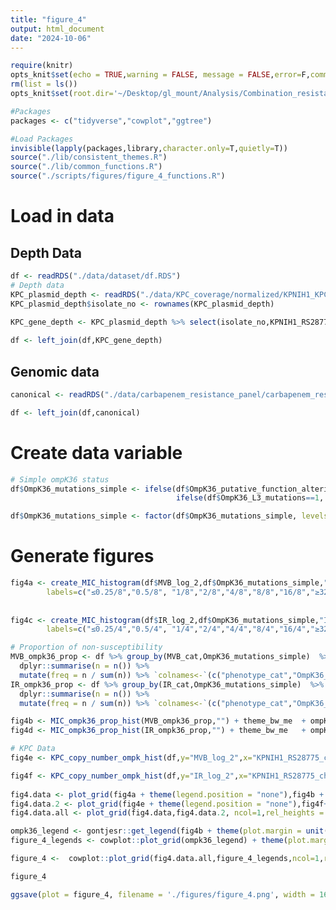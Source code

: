 ```yaml
---
title: "figure_4"
output: html_document
date: "2024-10-06"
---
```


```r
require(knitr)
opts_knit$set(echo = TRUE,warning = FALSE, message = FALSE,error=F,comment=NA) 
rm(list = ls())
opts_knit$set(root.dir='~/Desktop/gl_mount/Analysis/Combination_resistance/pre-intro-blbli-resistance-ms/')
```

```r
#Packages
packages <- c("tidyverse","cowplot","ggtree")

#Load Packages
invisible(lapply(packages,library,character.only=T,quietly=T))
source("./lib/consistent_themes.R")
source("./lib/common_functions.R")
source("./scripts/figures/figure_4_functions.R")
```

# Load in data
## Depth Data
```r
df <- readRDS("./data/dataset/df.RDS")
# Depth data
KPC_plasmid_depth <- readRDS("./data/KPC_coverage/normalized/KPNIH1_KPC_plasmid_depth_by_feature_median_chromosome_normalized.RDS")
KPC_plasmid_depth$isolate_no <- rownames(KPC_plasmid_depth)
                                         
KPC_gene_depth <- KPC_plasmid_depth %>% select(isolate_no,KPNIH1_RS28775_chr_median_norm)

df <- left_join(df,KPC_gene_depth)
```
## Genomic data
```r
canonical <- readRDS("./data/carbapenem_resistance_panel/carbapenem_resistance_panel_matrix.RDS")

df <- left_join(df,canonical)
```

# Create data variable
```r
# Simple ompK36 status
df$OmpK36_mutations_simple <- ifelse(df$OmpK36_putative_function_altering==1 | df$OmpK36_truncation_kleborate==1 ,"Putative function-altering variant (PFAV)",
                                     ifelse(df$OmpK36_L3_mutations==1, "Loop 3 insertion","No loop 3 insertion or PFAV"))

df$OmpK36_mutations_simple <- factor(df$OmpK36_mutations_simple, levels=rev(c("No loop 3 insertion or PFAV","Loop 3 insertion","Putative function-altering variant (PFAV)")))
```

# Generate figures
```r
fig4a <- create_MIC_histogram(df$MVB_log_2,df$OmpK36_mutations_simple,"Meropenem-Vaborbactam") + scale_x_continuous(breaks=c(-2,-1,0,1,2,3,4,5),
        labels=c("≤0.25/8","0.5/8", "1/8","2/8","4/8","8/8","16/8","≥32/8")) + labs(fill="ompK36 Status") + theme_bw_me + ylim(NA,250) + figure_4_format + ompK36_scale
  
  
fig4c <- create_MIC_histogram(df$IR_log_2,df$OmpK36_mutations_simple,"Imipenem-Relebactam")+ scale_x_continuous(breaks=c(-2,-1,0,1,2,3,4,5),
        labels=c("≤0.25/4","0.5/4", "1/4","2/4","4/4","8/4","16/4","≥32/4"))  + labs(fill="ompK36 Status") +theme_bw_me  + theme_bw_me + ylim(NA,250) + figure_4_format + ompK36_scale

# Proportion of non-susceptibility
MVB_ompk36_prop <- df %>% group_by(MVB_cat,OmpK36_mutations_simple)  %>%
  dplyr::summarise(n = n()) %>%
  mutate(freq = n / sum(n)) %>% `colnames<-`(c("phenotype_cat","OmpK36_mutations","n","freq"))
IR_ompk36_prop <- df %>% group_by(IR_cat,OmpK36_mutations_simple)  %>%
  dplyr::summarise(n = n()) %>%
  mutate(freq = n / sum(n)) %>% `colnames<-`(c("phenotype_cat","OmpK36_mutations","n","freq"))

fig4b <- MIC_ompk36_prop_hist(MVB_ompk36_prop,"") + theme_bw_me  + ompK36_scale
fig4d <- MIC_ompk36_prop_hist(IR_ompk36_prop,"") + theme_bw_me   + ompK36_scale

# KPC Data 
fig4e <- KPC_copy_number_ompk_hist(df,y="MVB_log_2",x="KPNIH1_RS28775_chr_median_norm",color = "OmpK36_mutations_simple",title="",colors = ompK36_colors) + ylab("Log-2 MVB MIC") + xlab("Log-2 KPC Copy Number") 

fig4f <- KPC_copy_number_ompk_hist(df,y="IR_log_2",x="KPNIH1_RS28775_chr_median_norm",color = "OmpK36_mutations_simple",title="",colors = ompK36_colors) + ylab("Log-2 IR MIC") + xlab("Log-2 KPC Copy Number")  
 
fig4.data <- plot_grid(fig4a + theme(legend.position = "none"),fig4b + theme(legend.position = "none"),fig4c + theme(legend.position = "none"),fig4d+ theme(legend.position = "none"), ncol=2,rel_widths = c(1,0.6,1,0.6),labels = "AUTO",label_size = 24)
fig4.data.2 <- plot_grid(fig4e + theme(legend.position = "none"),fig4f+ theme(legend.position = "none"), ncol=2,labels = c("E","F"),label_size=24)
fig4.data.all <- plot_grid(fig4.data,fig4.data.2, ncol=1,rel_heights = c(1,0.75))

ompk36_legend <- gontjesr::get_legend(fig4b + theme(plot.margin = unit(c(t=-25, 5, b=0, 0), "cm")))
figure_4_legends <- cowplot::plot_grid(ompk36_legend) + theme(plot.margin = unit(c(t=-1 , 5, b=0,0 ), "cm"))

figure_4 <-  cowplot::plot_grid(fig4.data.all,figure_4_legends,ncol=1,rel_heights = c(1,.1)) + theme(plot.margin = unit(c(t=0, 0, b=-1,0 ), "cm"))
```


```r
figure_4
```

```r
ggsave(plot = figure_4, filename = './figures/figure_4.png', width = 16, height = 16,limitsize=FALSE,bg='white')
```
